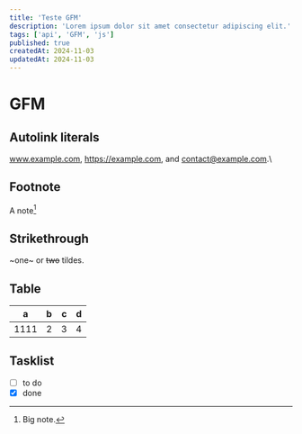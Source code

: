 ```yaml
---
title: 'Teste GFM'
description: 'Lorem ipsum dolor sit amet consectetur adipiscing elit.'
tags: ['api', 'GFM', 'js']
published: true
createdAt: 2024-11-03
updatedAt: 2024-11-03
---
```


# GFM

## Autolink literals

www.example.com, https://example.com, and contact@example.com.\

## Footnote

A note[^1]

[^1]: Big note.

## Strikethrough

~one~ or ~~two~~ tildes.

## Table

| a    | b   |   c |  d  |
| ---- | :-- | --: | :-: |
| 1111 | 2   |   3 |  4  |

## Tasklist

- [ ] to do
- [x] done
